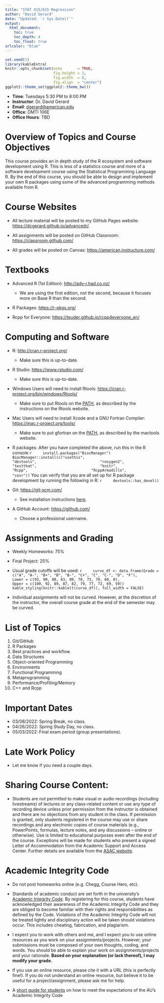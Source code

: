 ```yaml
---
title: "STAT 415/615 Regression"
author: "David Gerard"
date: "Updated: `r Sys.Date()`"
output:  
  html_document:
    toc: true
    toc_depth: 4
    toc_float: true
urlcolor: "blue"
---
```



```r
set.seed(1)
library(kableExtra)
knitr::opts_chunk$set(echo       = TRUE, 
                      fig.height = 3, 
                      fig.width  = 6,
                      fig.align  = "center")
ggplot2::theme_set(ggplot2::theme_bw())
```

- **Time**: Tuesdays 5:30 PM to 8:00 PM
- **Instructor**: Dr. David Gerard
- **Email**: <dgerard@american.edu>
- **Office**: DMTI 106E
- **Office Hours**: TBD

# Overview of Topics and Course Objectives

This course provides an in depth study of the R ecosystem and software development using R. This is less of a statistics course and more of a software development course using the Statistical Programming Language R. By the end of this course, you should be able to design and implement your own R packages using some of the advanced programming methods available from R.

# Course Websites

- All lecture material will be posted to my GitHub Pages website: <https://dcgerard.github.io/advancedr/>.

- All assignments will be posted on GitHub Classroom: <https://classroom.github.com/>

- All grades will be posted on Canvas: <https://american.instructure.com/>

# Textbooks

- Advanced R (1st Edition): <http://adv-r.had.co.nz/>
    - We are using the first edition, not the second, because it focuses more on Base R than the second.
    
- R Packages: <https://r-pkgs.org/>

- Rcpp for Everyone: <https://teuder.github.io/rcpp4everyone_en/>

# Computing and Software

- R: <http://cran.r-project.org/>
    - Make sure this is up-to-date.

- R Studio: <https://www.rstudio.com/>
    - Make sure this is up-to-date.
    
- Windows Users will need to install Rtools: <https://cran.r-project.org/bin/windows/Rtools/>
    - Make sure to put Rtools on the [PATH](https://en.wikipedia.org/wiki/PATH_(variable)), as described by the instructions on the Rtools website.

- Mac Users will need to install Xcode and a GNU Fortran Compiler: <https://mac.r-project.org/tools/>
    - Make sure to put gfortran on the [PATH](https://en.wikipedia.org/wiki/PATH_(variable)), as described by the mactools website.
    
- R packages: After you have completed the above, run this in the R console
    ```r
    install.packages("BiocManager")
    BiocManager::install(c("usethis", 
                           "devtools", 
                           "roxygen2", 
                           "testthat", 
                           "knitr",
                           "Rcpp", 
                           "RcppArmadillo",
                           "covr"))
    ```
    You can verify that you are all set up for R package development by running the following in R:
    ```r
    devtools::has_devel()
    ```


- Git: <https://git-scm.com/>
    - See installation instructions [here](./01_git_github.html).

- A GitHub Account: <https://github.com/>
    - Choose a professional username.

# Assignments and Grading

- Weekly Homeworks: 75\%
- Final Project: 25\%
  
- Usual grade cutoffs will be used:
    ```r
    curve_df <- data.frame(Grade = c("A", "A-", "B+", "B", "B-", "C+", "C", "C-", "D", "F"),
                           Lower = c(93, 90, 88, 83, 80, 78, 73, 70, 60, 0),
                           Upper = c(100, 92, 89, 87, 82, 79, 77, 72, 69, 59))
    kable_styling(knitr::kable(t(curve_df)), full_width = FALSE)
    ```

- Individual assignments will not be curved. However, at the discretion of the instructor, the overall course grade at the end of the semester may be curved.

# List of Topics

1. Git/GitHub
2. R Packages
3. Best practices and workflow.
4. Data Structures
5. Object-oriented Programming
6. Environments
7. Functional Programming
8. Metaprogramming
9. Performance/Profiling/Memory
10. C++ and Rcpp
    
# Important Dates

- 03/08/2022: Spring Break, no class.
- 04/26/2022: Spring Study Day, no class.
- 05/03/2022: Final exam period (group presentations).
    
# Late Work Policy

- Let me know if you need a couple days.
    
# Sharing Course Content: 

- Students are not permitted to make visual or audio recordings (including livestreams) of lectures or any class-related content or use any type of recording device unless prior permission from the instructor is obtained and there are no objections from any student in the class. If permission is granted, only students registered in the course may use or share recordings and any electronic copies of course materials (e.g., PowerPoints, formulas, lecture notes, and any discussions – online or otherwise). Use is limited to educational purposes even after the end of the course. Exceptions will be made for students who present a signed Letter of Accommodation from the Academic Support and Access Center. Further details are available from the [ASAC website](https://www.american.edu/provost/academic-access/index.cfm).

# Academic Integrity Code

- Do not post homeworks online (e.g. Chegg, Course Hero, etc).

- Standards of academic conduct are set forth in the university’s [Academic Integrity Code](http://www.american.edu/academics/integrity/index.cfm). By registering for this course, students have acknowledged their awareness of the Academic Integrity Code and they are obliged to become familiar with their rights and responsibilities as defined by the Code. Violations of the Academic Integrity Code will not be treated lightly and disciplinary action will be taken should violations occur. This includes cheating, fabrication, and plagiarism.

- I expect you to work with others and me, and I expect you to use online resources as you work on your assignments/projects. However, your submissions must be composed of your own thoughts, coding, and words. You should be able to explain your work on assignments/projects and your rationale.  **Based on your explanation (or lack thereof), I may modify your grade.** 

- If you use an online resource, please cite it with a URL (this is perfectly fine!). If you do not understand an online resource, but believe it to be useful for a project/assignment, please ask me for help.

- A [short guide for students](https://american0.sharepoint.com/sites/ctrl-allstaff/Shared%20Documents/Content%20Management/Academic%20Integrity%20Advice%202019.pdf) on how to meet the expectations of the AU’s Academic Integrity Code
